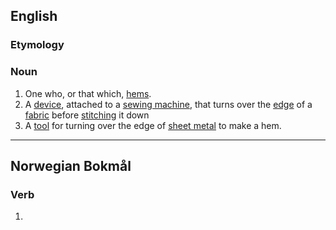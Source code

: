 {{also|Hemmer}}

==English==

===Etymology===
{{suffix|hem|er|lang=en}}

===Noun===
{{en-noun}}

# One who, or that which, [[hem]]s.
# A [[device]], attached to a [[sewing machine]], that turns over the [[edge]] of a [[fabric]] before [[stitch]]ing it down
# A [[tool]] for turning over the edge of [[sheet metal]] to make a hem.

----

==Norwegian Bokmål==

===Verb===
{{nb-verb-form}}

# {{present tense of|hemme|lang=nb}}